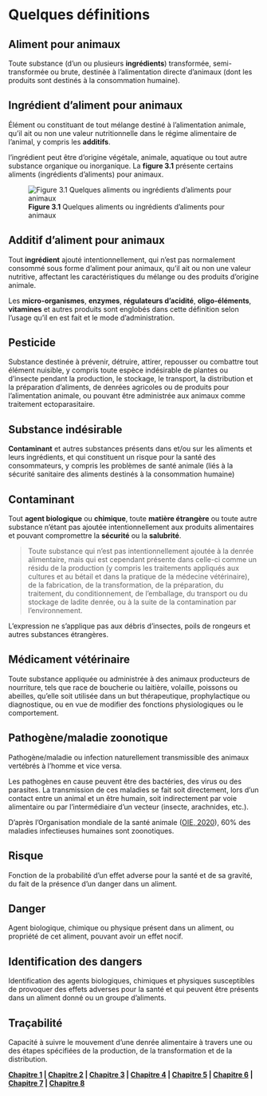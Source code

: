 # Quelques définitions

##	Aliment pour animaux

Toute substance (d’un ou plusieurs **ingrédients**) transformée, semi-transformée ou brute, destinée à l’alimentation directe d’animaux (dont les produits sont destinés à la consommation humaine).

##	Ingrédient d’aliment pour animaux

Élément ou constituant de tout mélange destiné à l’alimentation animale, qu’il ait ou non une valeur nutritionnelle dans le régime alimentaire de l’animal, y compris les **additifs**.

l'ingrédient peut être d’origine végétale, animale, aquatique ou tout autre substance organique ou inorganique. La **figure 3.1** présente certains aliments (ingrédients d’aliments) pour animaux.

![**Figure 3.1** Quelques aliments ou ingrédients d’aliments pour animaux](figures/fig-3.1.png)

##	Additif d’aliment pour animaux

Tout **ingrédient** ajouté intentionnellement, qui n’est pas normalement consommé sous forme d’aliment pour animaux, qu’il ait ou non une valeur nutritive, affectant les caractéristiques du mélange ou des produits d’origine animale.

Les **micro-organismes**, **enzymes**, **régulateurs d’acidité**, **oligo-éléments**, **vitamines** et autres produits sont englobés dans cette définition selon l’usage qu’il en est fait et le mode d’administration.

## Pesticide

Substance destinée à prévenir, détruire, attirer, repousser ou combattre tout élément nuisible, y compris toute espèce indésirable de plantes ou d’insecte pendant la production, le stockage, le transport, la distribution et la préparation d’aliments, de denrées agricoles ou de produits pour l’alimentation animale, ou pouvant être administrée aux animaux comme traitement ectoparasitaire.

## Substance indésirable

**Contaminant** et autres substances présents dans et/ou sur les aliments et leurs ingrédients, et qui constituent un risque pour la santé des consommateurs, y compris les problèmes de santé animale (liés à la sécurité sanitaire des aliments destinés à la consommation humaine)

## Contaminant

Tout **agent biologique** ou **chimique**, toute **matière étrangère** ou toute autre substance n'étant pas ajoutée intentionnellement aux produits alimentaires et pouvant compromettre la **sécurité** ou la **salubrité**. 

> Toute substance qui n’est pas intentionnellement ajoutée à la denrée alimentaire, mais qui est cependant présente dans celle-ci comme un résidu de la production (y compris les traitements appliqués aux cultures et au bétail et dans la pratique de la médecine vétérinaire), de la fabrication, de la transformation, de la préparation, du traitement, du conditionnement, de l'emballage, du transport ou du stockage de ladite denrée, ou à la suite de la contamination par l'environnement.

L'expression ne s'applique pas aux débris d'insectes, poils de rongeurs et autres substances étrangères.

##	Médicament vétérinaire

Toute substance appliquée ou administrée à des animaux producteurs de nourriture, tels que race de boucherie ou laitière, volaille, poissons ou abeilles, qu’elle soit utilisée dans un but thérapeutique, prophylactique ou diagnostique, ou en vue de modifier des fonctions physiologiques ou le comportement.

##	Pathogène/maladie zoonotique

Pathogène/maladie ou infection naturellement transmissible des animaux vertébrés à l’homme et vice versa.

Les pathogènes en cause peuvent être des bactéries, des virus ou des parasites. La transmission de ces maladies se fait soit directement, lors d'un contact entre un animal et un être humain, soit indirectement par voie alimentaire ou par l’intermédiaire d'un vecteur (insecte, arachnides, etc.).

D'après l'Organisation mondiale de la santé animale ([OIE, 2020](https://www.oie.int/fr/pour-les-medias/une-seule-sante/)), 60% des maladies infectieuses humaines sont zoonotiques.

##	Risque

Fonction de la probabilité d’un effet adverse pour la santé et de sa gravité, du fait de la présence d’un danger dans un aliment.

##	Danger

Agent biologique, chimique ou physique présent dans un aliment, ou propriété de cet aliment, pouvant avoir un effet nocif.

##	Identification des dangers

Identification des agents biologiques, chimiques et physiques susceptibles de provoquer des effets adverses pour la santé et qui peuvent être présents dans un aliment donné ou un groupe d’aliments.

##	Traçabilité

Capacité à suivre le mouvement d’une denrée alimentaire à travers une ou des étapes spécifiées de la production, de la transformation et de la distribution.


<div align = "center">**[Chapitre 1](https://git.io/Jk9Ck) | [Chapitre 2](https://git.io/Jk9Cs) | [Chapitre 3](https://git.io/Jk9Cn) | [Chapitre 4](https://git.io/Jk9CE) | [Chapitre 5](https://git.io/Jk9C2) | [Chapitre 6](https://git.io/Jk9CV) | [Chapitre 7](https://git.io/Jk9C6) | [Chapitre 8](https://git.io/Jk9Ci)**</div>
